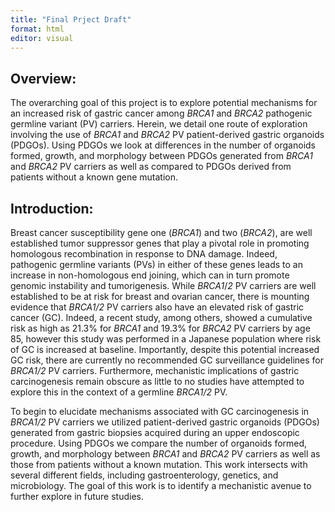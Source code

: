 ```yaml
---
title: "Final Prject Draft"
format: html
editor: visual
---
```


## Overview:

The overarching goal of this project is to explore potential mechanisms for an increased risk of gastric cancer among *BRCA1* and *BRCA2* pathogenic germline variant (PV) carriers. Herein, we detail one route of exploration involving the use of *BRCA1* and *BRCA2* PV patient-derived gastric organoids (PDGOs). Using PDGOs we look at differences in the number of organoids formed, growth, and morphology between PDGOs generated from *BRCA1* and *BRCA2* PV carriers as well as compared to PDGOs derived from patients without a known gene mutation.

## Introduction:

Breast cancer susceptibility gene one (*BRCA1*) and two (*BRCA2*), are well established tumor suppressor genes that play a pivotal role in promoting homologous recombination in response to DNA damage. Indeed, pathogenic germline variants (PVs) in either of these genes leads to an increase in non-homologous end joining, which can in turn promote genomic instability and tumorigenesis. While *BRCA1*/*2* PV carriers are well established to be at risk for breast and ovarian cancer, there is mounting evidence that *BRCA1/2* PV carriers also have an elevated risk of gastric cancer (GC). Indeed, a recent study, among others, showed a cumulative risk as high as 21.3% for *BRCA1* and 19.3% for *BRCA2* PV carriers by age 85, however this study was performed in a Japanese population where risk of GC is increased at baseline. Importantly, despite this potential increased GC risk, there are currently no recommended GC surveillance guidelines for *BRCA1/2* PV carriers. Furthermore, mechanistic implications of gastric carcinogenesis remain obscure as little to no studies have attempted to explore this in the context of a germline *BRCA1/2* PV.

To begin to elucidate mechanisms associated with GC carcinogenesis in *BRCA1/2* PV carriers we utilized patient-derived gastric organoids (PDGOs) generated from gastric biopsies acquired during an upper endoscopic procedure. Using PDGOs we compare the number of organoids formed, growth, and morphology between *BRCA1* and *BRCA2* PV carriers as well as those from patients without a known mutation. This work intersects with several different fields, including gastroenterology, genetics, and microbiology. The goal of this work is to identify a mechanistic avenue to further explore in future studies.
